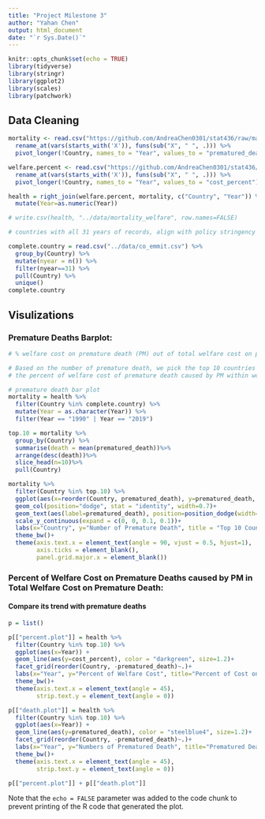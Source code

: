 ```yaml
---
title: "Project Milestone 3"
author: "Yahan Chen"
output: html_document
date: "`r Sys.Date()`"
---
```


```r
knitr::opts_chunk$set(echo = TRUE)
library(tidyverse)
library(stringr)
library(ggplot2)
library(scales)
library(patchwork)
```

## Data Cleaning

```r
mortality <- read.csv("https://github.com/AndreaChen0301/stat436/raw/main/mortality_ph2.5.csv")%>%
  rename_at(vars(starts_with('X')), funs(sub("X", " ", .))) %>% 
  pivot_longer(!Country, names_to = "Year", values_to = "prematured_death")

welfare.percent <- read.csv("https://github.com/AndreaChen0301/stat436/raw/main/percent_welfare.csv")%>%
  rename_at(vars(starts_with('X')), funs(sub("X", " ", .))) %>% 
  pivot_longer(!Country, names_to = "Year", values_to = "cost_percent")

health = right_join(welfare.percent, mortality, c("Country", "Year")) %>%
  mutate(Year=as.numeric(Year))

# write.csv(health, "../data/mortality_welfare", row.names=FALSE)
```

```r
# countries with all 31 years of records, align with policy stringency index records

complete.country = read.csv("../data/co_emmit.csv") %>%
  group_by(Country) %>%
  mutate(nyear = n()) %>%
  filter(nyear==31) %>%
  pull(Country) %>%
  unique()
complete.country
```

## Visulizations

### Premature Deaths Barplot:

```r
# % welfare cost on premature death (PM) out of total welfare cost on premature death + premature deaths line plot

# Based on the number of premature death, we pick the top 10 countries with most premature death to see 
# the percent of welfare cost of premature death caused by PM within welfare on all premature death.

# premature death bar plot
mortality = health %>%
  filter(Country %in% complete.country) %>%
  mutate(Year = as.character(Year)) %>%
  filter(Year == "1990" | Year == "2019")

top.10 = mortality %>%
  group_by(Country) %>%
  summarise(death = mean(prematured_death))%>%
  arrange(desc(death))%>%
  slice_head(n=10)%>%
  pull(Country)

mortality %>%
  filter(Country %in% top.10) %>%
  ggplot(aes(x=reorder(Country, prematured_death), y=prematured_death, fill = Year))+
  geom_col(position="dodge", stat = "identity", width=0.7)+
  geom_text(aes(label=prematured_death), position=position_dodge(width=0.75), vjust=-0.75, size=3)+
  scale_y_continuous(expand = c(0, 0, 0.1, 0.1))+
  labs(x="Country", y="Number of Premature Death", title = "Top 10 Country with Most Premature Death Caused by Ambient Particulate Matter (PM) in 1990 and 2019")+
  theme_bw()+
  theme(axis.text.x = element_text(angle = 90, vjust = 0.5, hjust=1),
        axis.ticks = element_blank(),
        panel.grid.major.x = element_blank())
```

### Percent of Welfare Cost on Premature Deaths caused by PM in Total Welfare Cost on Premature Death:
#### Compare its trend with premature deaths

```r

p = list()

p[["percent.plot"]] = health %>%
  filter(Country %in% top.10) %>%
  ggplot(aes(x=Year)) +
  geom_line(aes(y=cost_percent), color = "darkgreen", size=1.2)+
  facet_grid(reorder(Country, -prematured_death)~.)+
  labs(x="Year", y="Percent of Welfare Cost", title="Percent of Cost on Premature Death of Total Welfare Cost from 1990-2019")+
  theme_bw()+
  theme(axis.text.x = element_text(angle = 45),
        strip.text.y = element_text(angle = 0))

p[["death.plot"]] = health %>%
  filter(Country %in% top.10) %>%
  ggplot(aes(x=Year)) +
  geom_line(aes(y=prematured_death), color = "steelblue4", size=1.2)+
  facet_grid(reorder(Country, -prematured_death)~.)+
  labs(x="Year", y="Numbers of Prematured Death", title="Prematured Death Caused by PM from 1990-2019")+
  theme_bw()+
  theme(axis.text.x = element_text(angle = 45),
        strip.text.y = element_text(angle = 0))

p[["percent.plot"]] + p[["death.plot"]]
```

Note that the `echo = FALSE` parameter was added to the code chunk to prevent printing of the R code that generated the plot.
